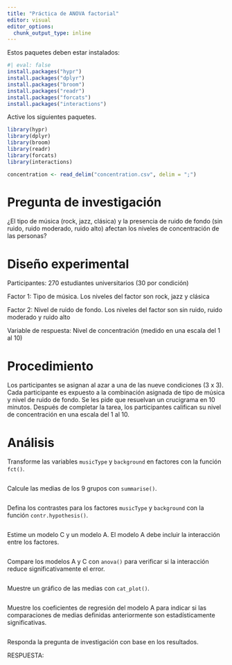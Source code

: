 ```yaml
---
title: "Práctica de ANOVA factorial"
editor: visual
editor_options: 
  chunk_output_type: inline
---
```


Estos paquetes deben estar instalados:

```r
#| eval: false
install.packages("hypr")
install.packages("dplyr")
install.packages("broom")
install.packages("readr")
install.packages("forcats")
install.packages("interactions")
```

Active los siguientes paquetes.

```r

library(hypr)
library(dplyr)
library(broom)
library(readr)
library(forcats)
library(interactions)
```

```r
concentration <- read_delim("concentration.csv", delim = ";")
```

# Pregunta de investigación

¿El tipo de música (rock, jazz, clásica) y la presencia de ruido de fondo (sin ruido, ruido moderado, ruido alto) afectan los niveles de concentración de las personas?

# Diseño experimental

Participantes: 270 estudiantes universitarios (30 por condición)

Factor 1: Tipo de música. Los niveles del factor son rock, jazz y clásica

Factor 2: Nivel de ruido de fondo. Los niveles del factor son sin ruido, ruido moderado y ruido alto

Variable de respuesta: Nivel de concentración (medido en una escala del 1 al 10)

# Procedimiento

Los participantes se asignan al azar a una de las nueve condiciones (3 x 3). Cada participante es expuesto a la combinación asignada de tipo de música y nivel de ruido de fondo. Se les pide que resuelvan un crucigrama en 10 minutos. Después de completar la tarea, los participantes califican su nivel de concentración en una escala del 1 al 10.

# Análisis

Transforme las variables `musicType` y `background` en factores con la función `fct()`.

```r

```

Calcule las medias de los 9 grupos con `summarise()`.

```r

```

Defina los contrastes para los factores `musicType` y `background` con la función `contr.hypothesis()`.

```r

```

Estime un modelo C y un modelo A. El modelo A debe incluir la interacción entre los factores.

```r

```

Compare los modelos A y C con `anova()` para verificar si la interacción reduce significativamente el error.

```r

```

Muestre un gráfico de las medias con `cat_plot()`.

```r

```

Muestre los coeficientes de regresión del modelo A para indicar si las comparaciones de medias definidas anteriormente son estadísticamente significativas.

```r

```

Responda la pregunta de investigación con base en los resultados.

RESPUESTA:
